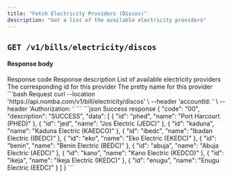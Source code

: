 ```yaml
---
title: "Fetch Electricity Providers (Discos)"
description: "Get a list of the available electricity providers"
---
```


## `GET /v1/bills/electricity/discos`

#### Response body

<ResponseField name="code" type="string" required>
  Response code
</ResponseField>

<ResponseField name="description" type="string" required>
  Response description
</ResponseField>

<ResponseField name="data" type="object[]">
  List of available electricity providers
  <Expandable title="object" defaultOpen="true">
    <ResponseField name="id" type="string" required>
      The corresponding id for this provider
    </ResponseField>
    <ResponseField name="name" type="string" required>
      The pretty name for this provider
    </ResponseField>
  </Expandable>
</ResponseField>

<RequestExample>
```bash Request
curl --location 'https://api.nomba.com/v1/bill/electricity/discos' \
--header 'accountId: <accountId>' \
--header 'Authorization: <token>'
```
</RequestExample>

<ResponseExample>
```json Success response
{
    "code": "00",
    "description": "SUCCESS",
    "data": [
        {
            "id": "phed",
            "name": "Port Harcourt (PHED)"
        },
        {
            "id": "jed",
            "name": "Jos Electric (JEDC)"
        },
        {
            "id": "kaduna",
            "name": "Kaduna Electric (KAEDCO)"
        },
        {
            "id": "ibedc",
            "name": "Ibadan Electric (IBEDC)"
        },
        {
            "id": "eko",
            "name": "Eko Electric (EKEDC)"
        },
        {
            "id": "benin",
            "name": "Benin Electric (BEDC)"
        },
        {
            "id": "abuja",
            "name": "Abuja Electric (AEDC)"
        },
        {
            "id": "kano",
            "name": "Kano Electric (KEDCO)"
        },
        {
            "id": "ikeja",
            "name": "Ikeja Electric (IKEDC)"
        },
        {
            "id": "enugu",
            "name": "Enugu Electric (EEDC)"
        }
    ]
}
```
</ResponseExample>
